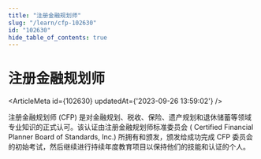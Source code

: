 ```yaml
---
title: "注册金融规划师"
slug: "/learn/cfp-102630"
id: "102630"
hide_table_of_contents: true
---
```



# 注册金融规划师

<ArticleMeta id={102630} updatedAt={'2023-09-26 13:59:02'} />
<div className='border-solid border-b border-t-0 my-4 border-[var(--ifm-color-gray-300)]' />

注册金融规划师 (CFP) 是对金融规划、税收、保险、遗产规划和退休储蓄等领域专业知识的正式认可。该认证由注册金融规划师标准委员会 ( Certified Financial Planner Board of Standards, Inc.) 所拥有和颁发，颁发给成功完成 CFP 委员会的初始考试，然后继续进行持续年度教育项目以保持他们的技能和认证的个人。
